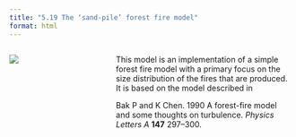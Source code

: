 ```yaml
---
title: "5.19 The ‘sand-pile’ forest fire model"
format: html
---
```


:::: {.columns}
::: {.column width=35%}
[![](5.19-dsFFM.png)](5.19-ds-ffm.nlogox)
:::

::: {.column width=65%}
This model is an implementation of a simple forest fire model with a primary focus on the size distribution of the fires that are produced. It is based on the model described in

Bak P and K Chen. 1990 A forest-fire model and some thoughts on turbulence. _Physics Letters A_ **147** 297–300.
:::
::::